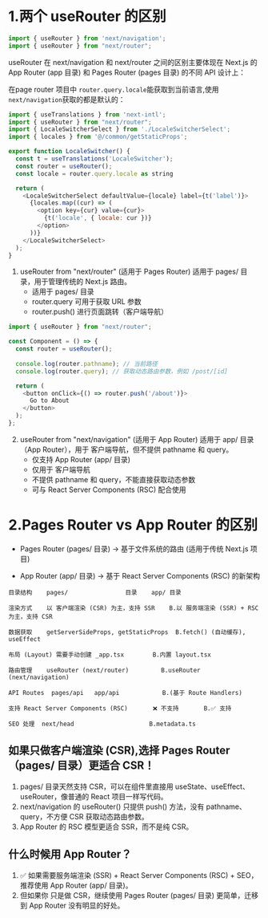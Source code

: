 # 1.两个 useRouter 的区别
```js
import { useRouter } from 'next/navigation';
import { useRouter } from "next/router"; 
```

useRouter 在 next/navigation 和 next/router 之间的区别主要体现在 Next.js 的 App Router (app 目录) 和 Pages Router (pages 目录) 的不同 API 设计上：


在page router 项目中 `router.query.locale`能获取到当前语言,使用`next/navigation`获取的都是默认的：
```js
import { useTranslations } from 'next-intl';
import { useRouter } from "next/router";
import { LocaleSwitcherSelect } from './LocaleSwitcherSelect';
import { locales } from '@/common/getStaticProps';

export function LocaleSwitcher() {
  const t = useTranslations('LocaleSwitcher');
  const router = useRouter();
  const locale = router.query.locale as string

  return (
    <LocaleSwitcherSelect defaultValue={locale} label={t('label')}>
      {locales.map((cur) => (
        <option key={cur} value={cur}>
          {t('locale', { locale: cur })}
        </option>
      ))}
    </LocaleSwitcherSelect>
  );
}
```

1. useRouter from "next/router" (适用于 Pages Router)
适用于 pages/ 目录，用于管理传统的 Next.js 路由。
   - 适用于 pages/ 目录
   - router.query 可用于获取 URL 参数
   - router.push() 进行页面跳转（客户端导航）
```js
import { useRouter } from "next/router";

const Component = () => {
  const router = useRouter();
  
  console.log(router.pathname); // 当前路径
  console.log(router.query); // 获取动态路由参数，例如 /post/[id]

  return (
    <button onClick={() => router.push('/about')}>
      Go to About
    </button>
  );
};
```

2. useRouter from "next/navigation" (适用于 App Router)
适用于 app/ 目录（App Router），用于 客户端导航，但不提供 pathname 和 query。
   - 仅支持 App Router (app/ 目录)
   - 仅用于 客户端导航
   - 不提供 pathname 和 query，不能直接获取动态参数
   - 可与 React Server Components (RSC) 配合使用


# 2.Pages Router vs App Router 的区别
- Pages Router (pages/ 目录) → 基于文件系统的路由 (适用于传统 Next.js 项目)

- App Router (app/ 目录) → 基于 React Server Components (RSC) 的新架构

```
目录结构	pages/                目录	app/ 目录

渲染方式	以 客户端渲染 (CSR) 为主，支持 SSR	   B.以 服务端渲染 (SSR) + RSC 为主，支持 CSR

数据获取	getServerSideProps, getStaticProps	B.fetch() (自动缓存), useEffect

布局 (Layout)	需要手动创建 _app.tsx	       B.内置 layout.tsx

路由管理	useRouter (next/router)	        B.useRouter (next/navigation)

API Routes	pages/api	app/api            B.(基于 Route Handlers)

支持 React Server Components (RSC)	   ❌ 不支持	   B.✅ 支持

SEO 处理	next/head	                  B.metadata.ts
```

## 如果只做客户端渲染 (CSR),选择 Pages Router（pages/ 目录）更适合 CSR！
1. pages/ 目录天然支持 CSR，可以在组件里直接用 useState、useEffect、useRouter，像普通的 React 项目一样写代码。
2. next/navigation 的 useRouter() 只提供 push() 方法，没有 pathname、query，不方便 CSR 获取动态路由参数。
3. App Router 的 RSC 模型更适合 SSR，而不是纯 CSR。

## 什么时候用 App Router？
1. ✅ 如果需要服务端渲染 (SSR) + React Server Components (RSC) + SEO，推荐使用 App Router (app/ 目录)。
3. 但如果你 只是做 CSR，继续使用 Pages Router (pages/ 目录) 更简单，迁移到 App Router 没有明显的好处。
